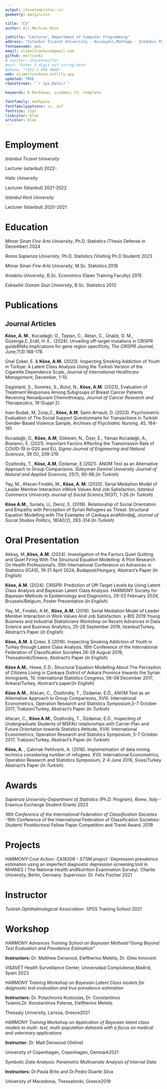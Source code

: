 ```yaml
---
output: stevetemplates::cv
geometry: margin=1in

title: "CV"
author: Ali Mertcan Köse

jobtitle: "Lecturer, Department of Computer Programming"
address: "Istanbul Ticaret University · Kucukyali,Maltepe · Istanbul PO Box 34840, TR"
fontawesome: yes
email: alimertcankose@gmail.com
github: mertcank1
# twitter: stevenvmiller
#osf: "Enter 5 digit osf string here"
#phone: "+353 1 408 4800"
web: alimertcankose.netlify.app
updated: TRUE
rdateformat: "`r Sys.Date()`"

keywords: R Markdown, academic CV, template

fontfamily: mathpazo
fontfamilyoptions: sc, osf
fontsize: 11pt
linkcolor: blue
urlcolor: blue
---
```


# Employment

*Istanbul Ticaret University*

Lecturer (ıstanbul) \hfill 2022-

*Halic University*

Lecturer (Istanbul) \hfill 2021-2022

*Istanbul Kent University*

Lecturer (Istanbul) \hfill 2020-2021

# Education

*Mimar Sinan Fine Arts University*, Ph.D. Statistics (Thesis Defense in December) \hfill 2024 

*Roma Sapienza University*, Ph.D. Statistics (Visiting Ph.D Student) \hfill 2023 

*Mimar Sinan Fine Arts University*, M.Sc. Statistics \hfill 2018

*Anadolu University*, B.Sc. Economics (Open Training Faculty) \hfill 2015

*Eskisehir Osman Gazi University*, B.Sc. Statistics \hfill 2013


# Publications


## Journal Articles

**Köse, A. M.**, Kocadagli, O., Taştan, C., Aktan, C., Ünaldı, O. M., Güzenge,E.,Erdil, H. E.. (2024). Unveiling off-target mutations in CRISPR guideRNAs:Implications for gene region specificity, *The CRISPR Journal*, June;7(3):168-178.

Ünal Çoker, E. & **Köse, A.M.** (2023). Inspecting Smoking Addiction of Youth in Türkiye: A Latent Class Analysis Using the Turkish Version of the Cigarette Dependence Scale, *Journal of International Healthcare Management*, December, 1-10. 

Dagistanli, S., Sonmez, S., Bulut, N.,  **Köse, A.M.** (2023), Evaluation of Treatment Responses Among Subgroups of Breast Cancer Patients Receiving Neoadjuvant Chemothreapy, *Journal of Cancer Research and Therapeutics*, 19 (Suppl 2).

İnan-Budak, M, Zonp,Z., **Köse, A.M**, Saint-Arnault, D. (2023).  Psychometric Evaluation of The Social Support Questionnaire for Transactions in Turkish Gender-Based Violence Sample, *Archives of Psychiatric Nursing*, 45, 184-191. 

Kocadağlı, O.,  **Köse, A.M**, Gökmen, N., Özer, E., Yaman Kocadağlı, A., Bostancı, E. (2021).  Important Factors Affecting the Transmission Rate of COVID-19 in G20 and EU, *Sigma Journal of Engineering and Natural Sciences*, 39 (5), 209-219. 


Özaltındiş, T., **Köse, A.M**, Özdamar, E.(2021). ANOM Test as an Alternative Approach to Group Comparisons. *Süleyman Demirel University Journal of Natural and Applied Sciences*, 25(1), 80-98.(*In Turkish*) 

Yay, M., Afacan Fındıklı, M., **Köse, A. M.** (2020). Serial Mediation Model of Leader Member Interaction inWork Values And Job Satisfaction, *Istanbul Commerce University Journal of Social Science*,19(37), 1-26.(*In Turkish*) 

**Köse A.M.**, Sunata, U., Deniz, E. (2018). Relationship of Social Orientation and Empathy with Perception of Syrian Refugees as Threat: Structural Equation Modelling with The Examples of Çankaya andAltindağ, *Journal of Social Studies Politics*, 18(40/2), 283-314.(*In Turkish*) 


# Oral Presentation

Akbaş, M.,**Köse, A.M.** (2024). Investigation of the Factors Quiet Quitting and Quiet Firing With The Structural Equation Modelling: A Pilot Research On Health Professional’s. 10th International Conference on Advances in Statistics (ICAS), 19-21 April 2024, Budapest/Hungary,  Abstract’s Paper (*In English*)

**Köse, A.M.** (2024). CRISPR: Prediction of Off-Target Levels by Using Latent Class Analysis and Bayesian Latent Class Analysis. HARMONY Society for Bayesian Methods in Epidemiology and Diagnostics, 29-02 February 2024, Brussels/Belgium, Poster Presentation (*In English*)

Yay, M., Fındıklı, A.M., **Köse, A.M.** (2019). Serial Mediation Model of Leader Member Interaction in Work Values And Job Satisfaction. y-BIS 2019 Young Business and Industrial Statisticians Workshop on Recent Advances in Data Science and Business Analytics, 25-28 September 2019, Istanbul/Turkey,  Abstract’s Paper (*In English*)

**Köse, A.M.** & Çoker, E.(2019). Inspecting Smoking Addiction of Youth in Turkey through Latent Class Analysis. 16th Conference of the International Federation of Classification Societies 26-29 August 2019, Thessaloniki/Greece, Abstract’s Paper (*In English*)

**Köse A.M.**, Howe, E.D., Structural Equation Modelling About The Perception of Citizens Living in Çankaya District of Ankara Province towards the Syrian Immigrants, 10. International Statistics Congress, 06-08 December 2017, Ankara/Turkey,  Abstract’s paper(*In English*)

**Köse A.M.**, Afacan, C.,  Özaltındiş, T., Özdamar, E.Ö., ANOM Test as an Alternative Approach to Group Comparisons, XVIII. International Econometrics, Operation Research and Statistics Symposium,5-7 October 2017,  Trabzon/Turkey, Abstract’s Paper (*In Turkish*)

Afacan, C., **Köse A.M.**, Özaltındiş, T., Özdamar, E.Ö., Inspecting of Undergraduate Students of MSFAU relationships with Carrier Plan and Future Orientation towards Statistics Attitude, XVIII. International Econometrics, Operation Research and Statistics Symposium, 5-7 October 2017, Trabzon/Turkey, Abstract’s Paper (*In Turkish*)

**Köse, A.** , Çakmak Pehlivanlı, A. (2016). Implementation of data mining technics considering number of refugees. XVII. International Econometrics, Operation Research and Statistics Symposium, 2-4 June 2016, Sivas/Turkey  Abstract’s Paper (*In Turkish*)

# Awards


*Sapienza University-Department of Statistics (Ph.D. Program), Rome, Italy* -Erasmus Exchange Student Grants \hfill 2023

*16th Conference of the International Federation of Classification Societies* -16th Conference of the International Federation of Classification Societies-Student/ Postdoctoral Fellow Paper Competition and Travel Award. \hfill 2019

# Projects

*HARMONY-Cost Action- CA18208 – STSM project* -Depression prevalence estimation using an imperfect diagnostic depression screening tool in NHANES ( The National Health andNutrition Examination Survey). Charite University, Berlin, Germany. Supervisor: Dr. Felix Fischer \hfill 2021  

# Instructor

*Turkish Ophthalmological Association*- SPSS Training School \hfill 2021


# Workshop

*HARMONY Advances Training School on Bayesian Methods“Going Beyond Test Evaluation and Prevalence Estimation”*

**Instructors:** Dr. Matthew Denwood, Eleftherios Meletis, Dr. Giles Innocent.

VISAVET Health Surveillance Center, Universidad Complutense,Madrid, Spain \hfill 2023


*HARMONY Training Workshop on Bayesian Latent Class models for diagnostic test evaluation and true prevalence estimation*

**Instructors:** Dr. Polychronis Kostoulas, Dr. Constantinos Tsiamis,Dr. Konstantinos Pateras, Eleftherios Meletis

Thessaly University, Larissa, Greece\hfill 2021


*HARMONY Training Workshop on Application of Bayesian latent class models to multi- test, multi-population datasets with a focus on medical and veterinary applications*

**Instructor:** Dr. Matt Denwood (Online)

University of Copenhagen, Copenhagen, Denmark\hfill 2021


*Symbolic Data Analysis: Parametric Multivariate Analysis of Interval Data*

**Instructors:** Dr.Paula Brito and Dr.Pedro Duarte Silva

University of Macedonia, Thessaloniki, Greece\hfill 2019

